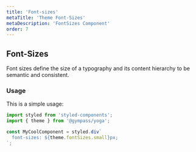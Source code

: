 ```yaml
---
title: 'Font-sizes'
metaTitle: 'Theme Font-Sizes'
metaDescription: 'FontSizes Component'
order: 7
---
```


## Font-Sizes

Font sizes define the size of a typography and its content hierarchy to be semantic and consistent.

### Usage

This is a simple usage:

```javascript type=highlight
import styled from 'styled-components';
import { theme } from '@gympass/yoga';

const MyCoolComponent = styled.div`
  font-sizes: ${theme.fontSizes.small}px;
`;
```

<ThemeFontSizes />
